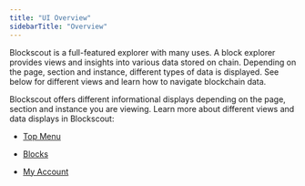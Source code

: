```yaml
---
title: "UI Overview"
sidebarTitle: "Overview"
---
```


Blockscout is a full-featured explorer with many uses. A block explorer provides views and insights into various data stored on chain. Depending on the page, section and instance, different types of data is displayed. See below for different views and learn how to navigate blockchain data.


Blockscout offers different informational displays depending on the page, section and instance you are viewing. Learn more about different views and data displays in Blockscout:

* [Top Menu](/using-blockscout/overviews/top-menu)

* [Blocks](/using-blockscout/overviews/blocks)

* [My Account](/using-blockscout/my-account)


